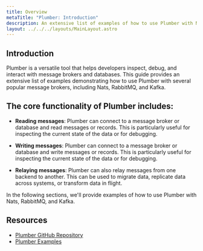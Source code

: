 ```yaml
---
title: Overview
metaTitle: "Plumber: Introduction"
description: An extensive list of examples of how to use Plumber with Nats, RabbitMQ, and Kafka
layout: ../../../layouts/MainLayout.astro
---
```


## Introduction

Plumber is a versatile tool that helps developers inspect, debug, and interact with message brokers and databases. This guide provides an extensive list of examples demonstrating how to use Plumber with several popular message brokers, including Nats, RabbitMQ, and Kafka.

## The core functionality of Plumber includes:

- **Reading messages**: Plumber can connect to a message broker or database and read messages or records. This is particularly useful for inspecting the current state of the data or for debugging.

- **Writing messages**: Plumber can connect to a message broker or database and write messages or records. This is particularly useful for inspecting the current state of the data or for debugging.

- **Relaying messages**: Plumber can also relay messages from one backend to another. This can be used to migrate data, replicate data across systems, or transform data in flight.

In the following sections, we'll provide examples of how to use Plumber with Nats, RabbitMQ, and Kafka.

## Resources

- [Plumber GitHub Repository](https://github.com/batchcorp/plumber)
- [Plumber Examples](https://github.com/streamdal/plumber/blob/master/docs/examples.md)
